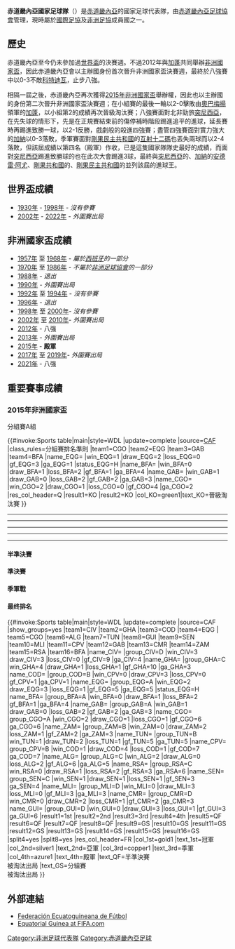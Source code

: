 {{NoteTA|G1=地名}}
{{Infobox National football team 
| Name               = 赤道畿內亞
| Badge              = Fed guinee equatoriale.svg
| Nickname           =  Nzalang Nacional (National Thunder)
| Association        = [[赤道畿內亞足球協會|赤道畿內亞足球協會]] 
| Sub-confederation  = [[中非洲足球總會聯會|中非洲足球總會聯會 (UNIFFAC)]] <br> (Central Africa)
| Confederation      = [[非洲足球協會|非洲足球協會]] (Africa)
| Coach              = {{link-en|胡安·米查|Juan Micha}}
| Captain            = [[埃米利奧·恩蘇埃|埃米利奧·恩蘇埃]]
| Most caps          = {{link-en|費利佩·奧沃諾|Felipe Ovono}}<br>{{link-en|伊萬·扎蘭多納|Iván Zarandona}} (41場)
| Top scorer         = [[埃米利奧·恩蘇埃|埃米利奧·恩蘇埃]] (13球)
| Home Stadium       = {{link-en|新馬拉博體育場|Nuevo Estadio de Malabo}}
| FIFA Trigramme     = EQG 
| FIFA Rank          = {{FIFA World Rankings|EQG}}
| FIFA max           = 49 
| FIFA max date      = 2015年2月 
| FIFA min           = 195
| FIFA min date      = 1998年12月 
| Elo Rank           = {{World Football Elo Ratings|Equatorial Guinea}}
| Elo max            = 107 
| Elo max date       = 2015年1月31日 
| Elo min            = 187 
| Elo min date       = 2003年3月3日 
| pattern_la1=_nam1012h|pattern_b1=_nam1012h|pattern_ra1=_nam1012h|pattern_sh1=_nam1012h|pattern_so1=_whitehorizontal
| leftarm1=FF0000|body1=FF0000|rightarm1=FF0000|shorts1=FF0000|socks1=FF0000
| pattern_la2=_mar1012a|pattern_b2=_nam1012a|pattern_ra2=_mar1012a|pattern_sh2=_egy1012h|pattern_so2=_redhorizontal2
| leftarm2=FFFFFF|body2=ffffff|rightarm2=FFFFFF|shorts2=ffffff|socks2=ffffff
| First game         = {{fb|China}} 6–2 赤道畿內亞 {{flagicon|Equatorial Guinea}} <br> ([[中國|中國]]；1975年5月23日)
| Largest win        = {{flagicon|Equatorial Guinea}} 赤道畿內亞 3–0 {{fb-rt|Central African Republic|name=中非}} <br> ([[赤道畿內亞|赤道畿內亞]][[馬拉博|馬拉博]]；2011年9月7日)
| Largest loss       = {{fb|Republic of the Congo|1970}} 6–0 赤道畿內亞 {{Flagicon|Equatorial Guinea}} <br> ([[刚果共和国|剛果]]；1990年12月13日)
| World cup apps     = 
| World cup first    =  
| World cup best     =  
| Regional name      = [[非洲國家盃|非洲國家盃]]
| Regional cup apps  = 3
| Regional cup first = [[2012年非洲國家盃|2012年]]
| Regional cup best  = 殿軍，[[2015年非洲國家盃|2015年]]
}}

'''赤道畿內亞國家足球隊'''（{{lang-es|'''Selección de fútbol de Guinea Ecuatorial'''}}）是[[赤道畿內亞|赤道畿內亞]]的國家足球代表隊，由[[赤道畿內亞足球協會|赤道畿內亞足球協會]]管理，現時屬於[[國際足協|國際足協]]及[[非洲足協|非洲足協]]成員國之一。

== 歷史 ==
赤道畿內亞至今仍未參加過[[世界盃足球賽|世界盃]]的決賽週。不過2012年與[[加蓬|加蓬]]共同舉辦[[2012年非洲國家盃|非洲國家盃]]，因此赤道畿內亞會以主辦國身份首次晉升非洲國家盃決賽週，最終於八強賽中以0-3不敵[[科特迪瓦國家足球隊|科特迪瓦]]，止步八強。

相隔一屆之後，赤道畿內亞再次獲得[[2015年非洲國家盃|2015年非洲國家盃]]舉辦權，因此也以主辦國的身份第二次晉升非洲國家盃決賽週；在小組賽的最後一輪以2-0擊敗由[[奧巴梅揚|奧巴梅揚]]領軍的[[加蓬國家足球隊|加蓬]]，以小組第2的成績再次晉級淘汰賽；八強賽面對北非勁旅[[突尼西亞國家足球隊|突尼西亞]]，在先失球的情形下，先是{{link-en|哈維爾·巴爾博亞|Javier Balboa}}在正規賽結束前的傷停補時階段踢進追平的進球，延長賽時再踢進致勝一球，以2-1反勝，戲劇般的殺進四強賽；盡管四強賽面對實力強大的[[迦納國家足球隊|加納]]以0-3落敗，季軍賽面對[[剛果民主共和國國家足球隊|剛果民主共和國]]的[[互射十二碼|互射十二碼]]也丟失兩球而以2-4落敗，但該屆成績以第四名（殿軍）作收，已是這隻國家隊隊史最好的成績，而面對[[突尼西亞國家足球隊|突尼西亞]]踢進致勝球的{{link-en|哈維爾·巴爾博亞|Javier Balboa}}也在此次大會踢進3球，最終與[[突尼西亞國家足球隊|突尼西亞]]的{{link-en|阿赫梅德|Ahmed Akaïchi}}、[[迦納國家足球隊|加納]]的[[安德雷·阿尤|安德雷·阿尤]]、[[剛果共和國國家足球隊|剛果共和國]]的{{link-en|蒂埃維·比弗馬|Thievy Bifouma}}、[[剛果民主共和國國家足球隊|剛果民主共和國]]的{{link-en|姆博卡尼|Dieumerci Mbokani}}並列該屆的進球王。

== 世界盃成績 ==
* [[1930年世界杯足球赛|1930年]] - [[1998年世界杯足球赛|1998年]] - ''沒有參賽''
* [[2002年世界杯足球赛|2002年]] - [[2022年世界杯足球赛|2022年]] - ''外圍賽出局''

== 非洲國家盃成績 ==
* [[1957年非洲國家盃|1957年]] 至 [[1968年非洲國家盃|1968年]] - ''屬於[[西班牙國家足球隊|西班牙]]的一部分''
* [[1970年非洲國家盃|1970年]] 至 [[1986年非洲國家盃|1986年]] - ''不屬於[[非洲足球協會|非洲足球協會]]的一部分''
* [[1988年非洲國家盃|1988年]] - ''退出''
* [[1990年非洲國家盃|1990年]] - ''外圍賽出局''
* [[1992年非洲國家盃|1992年]] 至 [[1994年非洲國家盃|1994年]] - ''沒有參賽''
* [[1996年非洲國家盃|1996年]] - ''退出''
* [[1998年非洲國家盃|1998年]] 至 [[2000年非洲國家盃|2000年]]- ''沒有參賽''
* [[2002年非洲國家盃|2002年]] 至 [[2010年非洲國家盃|2010年]]- ''外圍賽出局''
* [[2012年非洲国家盃|2012年]] - 八强
* [[2013年非洲國家盃|2013年]] - ''外圍賽出局''
* [[2015年非洲国家盃|2015年]] - '''殿軍'''
* [[2017年非洲國家盃|2017年]] 至 [[2019年非洲國家盃|2019年]]- ''外圍賽出局''
* [[2021年非洲国家盃|2021年]] - 八强

== 重要賽事成績 ==
===2015年非洲國家盃===
;分組賽A組
{{#invoke:Sports table|main|style=WDL
|update=complete
|source=[http://www.cafonline.com/en-us/competitions/orangeafricacupofnations,equatorialguinea2015/standings CAF]
|class_rules=分組賽排名準則
|team1=CGO |team2=EQG |team3=GAB |team4=BFA
|name_EQG={{fb|EQG}} |win_EQG=1 |draw_EQG=2 |loss_EQG=0 |gf_EQG=3 |ga_EQG=1 |status_EQG=H
|name_BFA={{fb|BFA}} |win_BFA=0 |draw_BFA=1 |loss_BFA=2 |gf_BFA=1 |ga_BFA=4
|name_GAB={{fb|GAB}} |win_GAB=1 |draw_GAB=0 |loss_GAB=2 |gf_GAB=2 |ga_GAB=3
|name_CGO={{fb|CGO}} |win_CGO=2 |draw_CGO=1 |loss_CGO=0 |gf_CGO=4 |ga_CGO=2
|res_col_header=Q
|result1=KO |result2=KO
|col_KO=green1|text_KO=晉級淘汰賽
}}

{{Football box
|date = 2015年1月17日
|time =17:00 CET<br>［[[UTC+1|UTC+1]]］
|team1 = {{fb-rt|EQG}}
|score = 1 – 1
|report =http://www.cafonline.com/en-us/competitions/orangeafricacupofnations,equatorialguinea2015/MatchDetails?MatchId=pxZvgh1deCk8CTmUpXxS72twjXIVuErNaf6gk6HoM79TkHe9WfXZtLj%2fJXo68WRJ
|team2 = {{fb|CGO}}
|goals1 = [[埃米利奧·恩蘇埃|埃米利奧·恩蘇埃]] {{goal|16}}
|goals2 = {{link-en|蒂埃維·比弗馬|Thievy Bifouma}} {{goal|85}}
|stadium = [[巴塔體育場|巴塔體育場]], [[巴塔_(赤道几内亚)|巴塔]]
|attendance =40,245
|referee = [[巴卡利·加沙馬|巴卡利·加沙馬]]（{{nfa|GAM}}）
}}
----
{{Football box
|date = 2015年1月17日
|time =20:00 CET<br>［[[UTC+1|UTC+1]]］
|team1 = {{fb-rt|BFA}}
|score = 0 – 2
|report =http://www.cafonline.com/en-us/competitions/orangeafricacupofnations,equatorialguinea2015/MatchDetails?MatchId=1Rhuv6NFPLsDvi2e4Xt6Elb5o%2fAO2N6sJk%2flhHYBjiPGHEz6CbZ5s%2blV7tjPxGQS
|team2 = {{fb|GAB}}
|goals1 =
|goals2 =[[皮埃爾-埃默里克·奧巴梅揚|皮埃爾-埃默里克·奧巴梅揚]]{{goal|19}}<br />{{link-en|馬利克·伊奧拿|Malick Evouna}}{{goal|72}}
|stadium =[[巴塔體育場|巴塔體育場]], [[巴塔_(赤道几内亚)|巴塔]]
|attendance =40,245
|referee ={{link-en|Rajindraparsad Seechurn|Rajindraparsad Seechurn}}（{{nfa|MRI}}）
}}
----
{{Football box
|date = 2015年1月21日
|time =17:00 CET<br>［[[UTC+1|UTC+1]]］
|team1 = {{fb-rt|EQG}}
|score = 0 – 0
|report =http://www.cafonline.com/en-us/competitions/orangeafricacupofnations,equatorialguinea2015.aspx/matchdetails?MatchId=gWhX6AkoX3XjraQLoIU7CxKnxqHXPU%2fExfiH336Yadqbqg7xbS7VrTpSPVIrkLrk
|team2 = {{fb|BFA}}
|goals1 =
|goals2 =
|stadium = [[巴塔體育場|巴塔體育場]], [[巴塔_(赤道几内亚)|巴塔]]
|attendance =39,867
|referee ={{link-en|艾利奧姆|Néant Alioum}}（{{nfa|CMR}}）
}}
----
{{Football box
|date = 2015年1月21日
|time =20:00 CET<br>［[[UTC+1|UTC+1]]］
|team1 = {{fb-rt|GAB}}
|score = 0 – 1
|report =http://www.cafonline.com/en-us/competitions/orangeafricacupofnations,equatorialguinea2015.aspx/matchdetails?MatchId=sEF9jX3iIk61JX%2bQ5cJ4qR67WB5G5hAq8UaHeFT2PdScZmkircDLSKCF85F6f3W0
|team2 = {{fb|CGO}}
|goals1 =
|goals2 ={{link-en|普林斯·奧利安古亞|Prince Oniangue}}{{goal|48}}
|stadium = [[巴塔體育場|巴塔體育場]], [[巴塔_(赤道几内亚)|巴塔]]
|attendance =34,782
|referee ={{link-en|Victor Gomes|Victor Gomes}}（{{nfa|RSA}}）
}}
----
{{Football box
|date = 2015年1月25日
|time =19:00 CET<br>［[[UTC+1|UTC+1]]］
|team1 = {{fb-rt|GAB}}
|score = 0 – 2
|report =http://www.cafonline.com/en-us/competitions/orangeafricacupofnations,equatorialguinea2015/MatchDetails?MatchId=69rCtiiyvEL2gqTgVrOB2dqATz2v16lwTFApp6Zf1RVdWGyr5K5x80HqUWBReh0D
|team2 = {{fb|EQG}}
|goals1 =
|goals2 ={{link-en|哈維爾·巴爾博亞|Javier Balboa}}{{goal|55|pen.}}<br/>{{link-en|伊萬·薩爾瓦多|Iván Salvador}}{{goal|86}}
|stadium = [[巴塔體育場|巴塔體育場]], [[巴塔_(赤道几内亚)|巴塔]]
|attendance =39,230
|referee =[[諾曼地·杜爾|諾曼地·杜爾]]（{{nfa|CIV}}）
}}
----
{{Football box
|date = 2015年1月25日
|time =19:00 CET<br>［[[UTC+1|UTC+1]]］
|team1 = {{fb-rt|CGO}}
|score =2 – 1
|report =http://www.cafonline.com/en-us/competitions/orangeafricacupofnations,equatorialguinea2015.aspx/matchdetails?MatchId=PnaRJm4Z75iVYqDjuUnzKsVBsv%2frHIcQxkNYcbXTOFhc3qfjpG3HDXs7yBRenKLb
|team2 = {{fb|BFA}}
|goals1 ={{link-en|蒂埃維·比弗馬|Thievy Bifouma}}{{goal|51}}<br/>{{link-en|安達馬|Fabrice Ondama}}{{goal|87}}
|goals2 ={{link-en|阿里斯蒂德·邦塞|Aristide Bancé}}{{goal|86}}
|stadium = [[埃貝比因新體育場|埃貝比因新體育場]], [[埃貝比因|埃貝比因]]
|attendance =7,945
|referee =[[约瑟夫·兰普蒂|约瑟夫·兰普蒂]]（{{nfa|GHA}}）
}}

==== 半準決賽 ====
{{Football box
|date = 2015年1月31日
|time = 20:00 CET<br>［[[UTC+1|UTC+1]]］
|team1 = {{fb-rt|TUN}} 
|score = 1 – 2
|aet = yes
|report = http://www.cafonline.com/en-us/competitions/orangeafricacupofnations,equatorialguinea2015.aspx/matchdetails?MatchId=ISrjVOR1gvyfNfguDbOqZMzx%2btV12%2b9bwbk61IVcdKTaA6RWb2oypzxTGjD1MxzP
|team2 = {{fb|EQG}}
|goals1 ={{link-en|阿赫梅德|Ahmed Akaïchi}} {{goal|70}}
|goals2 ={{link-en|哈維爾·巴爾博亞|Javier Balboa}} {{goal|90+3|pen.|102}}
|stadium =[[埃貝比因新體育場|埃貝比因新體育場]], [[埃貝比因|埃貝比因]]
|attendance =
|referee ={{link-en|Rajindraparsad Seechurn|Rajindraparsad Seechurn}}（{{nfa|MRI}}）
}}

==== 準決賽 ====
{{Football box
|date = 2015年2月5日
|time = 20:00 CET<br>［[[UTC+1|UTC+1]]］
|team1 = {{fb-rt|GHA}}
|score = 3 – 0
|report = http://www.cafonline.com/en-us/competitions/orangeafricacupofnations,equatorialguinea2015.aspx/matchdetails?MatchId=e4WOGtpjqON3Lgz8ypuaDeJjNU6gisUD6gfBMYNTUdAgSfFjj%2fcT0LMKzFzxyxT1
|team2 = {{fb|EQG}}
|goals1 =[[喬丹·阿尤|喬丹·阿尤]] {{goal|42|pen.}}<br/>[[穆巴拉克·瓦卡索|穆巴拉克·瓦卡索]] {{goal|45+1}}<br/>[[安德雷·阿尤|安德雷·阿尤]] {{goal|75}}
|goals2 =
|stadium = [[馬拉博新體育場|馬拉博新體育場]], [[馬拉博|馬拉博]]
|attendance =
|referee ={{link-en|Eric Otogo-Castane|Eric Otogo-Castane}}（{{nfa|GAB}}）
}}

==== 季軍戰 ====
{{Football box
|date = 2015年2月7日
|time = 17:00 CET<br>［[[UTC+1|UTC+1]]］
|team1 = {{fb-rt|COD}}
|score = 0 – 0
|aet = yes
|report = http://www.cafonline.com/en-us/competitions/orangeafricacupofnations,equatorialguinea2015/MatchDetails?MatchId=orSCTQMJcA%2fDYSKZjU9CTszY%2fDjhtpSygpTtB1jm4RqAJjqvafLkDCaazIDgXAsU
|team2 = {{fb|EQG}}
|goals1 =
|goals2 =
|stadium = [[馬拉博新體育場|馬拉博新體育場]], [[馬拉博|馬拉博]]
|attendance =
|referee ={{lang|en|Ghead Zaglol Grisha}}（{{nfa|EGY}}）
|penalties1 = {{link-en|塞德里克|Cedrick Mabwati}} {{pengoal}}<br />{{link-en|萊馬·馬比迪|Lema Mabidi}} {{pengoal}}<br />{{link-en|文古魯|Chancel Mbemba Mangulu}} {{pengoal}}<br />{{link-en|蒙干古|Cédric Mongongu}} {{pengoal}}
|penaltyscore = 4 – 2
|penalties2 ={{penmiss}} {{link-en|哈維爾·巴爾博亞|Javier Balboa}}<br />{{penmiss}} [[勞爾·法比亞尼|勞爾·法比亞尼]]<br />{{pengoal}} {{link-en|尤維納爾·祖雲奴|Juvenal Edjogo-Owono}}<br />{{pengoal}} {{link-en|比埃拉·艾朗|Viera Ellong}}
}}

==== 最终排名 ====
{{#invoke:Sports table|main|style=WDL
|update=complete |source=CAF |show_groups=yes
|team1=CIV |team2=GHA |team3=COD |team4=EQG | team5=CGO |team6=ALG |team7=TUN |team8=GUI |team9=SEN |team10=MLI |team11=CPV |team12=GAB |team13=CMR |team14=ZAM |team15=RSA |team16=BFA
|name_CIV='''{{fb|CIV}}''' |group_CIV=D |win_CIV=3 |draw_CIV=3 |loss_CIV=0 |gf_CIV=9 |ga_CIV=4
|name_GHA={{fb|GHA}} |group_GHA=C |win_GHA=4 |draw_GHA=1 |loss_GHA=1 |gf_GHA=10 |ga_GHA=3
|name_COD={{fb|COD}} |group_COD=B |win_CPV=0 |draw_CPV=3 |loss_CPV=0 |gf_CPV=1 |ga_CPV=1
|name_EQG={{fb|EQG}} |group_EQG=A |win_EQG=2 |draw_EQG=3 |loss_EQG=1 |gf_EQG=5 |ga_EQG=5 |status_EQG=H
|name_BFA={{fb|BFA}} |group_BFA=A |win_BFA=0 |draw_BFA=1 |loss_BFA=2 |gf_BFA=1 |ga_BFA=4
|name_GAB={{fb|GAB}} |group_GAB=A |win_GAB=1 |draw_GAB=0 |loss_GAB=2 |gf_GAB=2 |ga_GAB=3
|name_CGO={{fb|CGO}} |group_CGO=A |win_CGO=2 |draw_CGO=1 |loss_CGO=1 |gf_CGO=6 |ga_CGO=6
|name_ZAM={{fb|ZAM}} |group_ZAM=B |win_ZAM=0 |draw_ZAM=2 |loss_ZAM=1 |gf_ZAM=2 |ga_ZAM=3
|name_TUN={{fb|TUN}} |group_TUN=B |win_TUN=1 |draw_TUN=2 |loss_TUN=1 |gf_TUN=5 |ga_TUN=5
|name_CPV={{fb|CPV}} |group_CPV=B |win_COD=1 |draw_COD=4 |loss_COD=1 |gf_COD=7 |ga_COD=7
|name_ALG={{fb|ALG}} |group_ALG=C |win_ALG=2 |draw_ALG=0 |loss_ALG=2 |gf_ALG=6 |ga_ALG=5
|name_RSA={{fb|RSA}} |group_RSA=C |win_RSA=0 |draw_RSA=1 |loss_RSA=2 |gf_RSA=3 |ga_RSA=6
|name_SEN={{fb|SEN}} |group_SEN=C |win_SEN=1 |draw_SEN=1 |loss_SEN=1 |gf_SEN=3 |ga_SEN=4
|name_MLI={{fb|MLI}} |group_MLI=D |win_MLI=0 |draw_MLI=3 |loss_MLI=0 |gf_MLI=3 |ga_MLI=3
|name_CMR={{fb|CMR}} |group_CMR=D |win_CMR=0 |draw_CMR=2 |loss_CMR=1 |gf_CMR=2 |ga_CMR=3
|name_GUI={{fb|GUI}} |group_GUI=D |win_GUI=0 |draw_GUI=3 |loss_GUI=1 |gf_GUI=3 |ga_GUI=6
|result1=1st |result2=2nd |result3=3rd |result4=4th |result5=QF |result6=QF |result7=QF |result8=QF |result9=GS |result10=GS |result11=GS |result12=GS |result13=GS |result14=GS |result15=GS |result16=GS
|split4=yes |split8=yes
|res_col_header=FR
|col_1st=gold1 |text_1st=冠軍
|col_2nd=silver1 |text_2nd=亞軍
|col_3rd=copper1 |text_3rd=季軍
|col_4th=azure1 |text_4th=殿軍
|text_QF=半準決賽<br>被淘汰出局
|text_GS=分組賽<br>被淘汰出局
}}

==外部連結==
*[https://web.archive.org/web/20080925151842/http://www.feguifut.net/ Federación Ecuatoguineana de Fútbol] {{es icon}}
*[http://www.fifa.com/associations/association=eqg/index.html Equatorial Guinea at FIFA.com] {{Wayback|url=http://www.fifa.com/associations/association=eqg/index.html |date=20180620001146 }}

{{CAF teams}}
{{國際足球}}

[[Category:非洲足球代表隊|Category:非洲足球代表隊]]
[[Category:赤道畿內亞足球|Category:赤道畿內亞足球]]